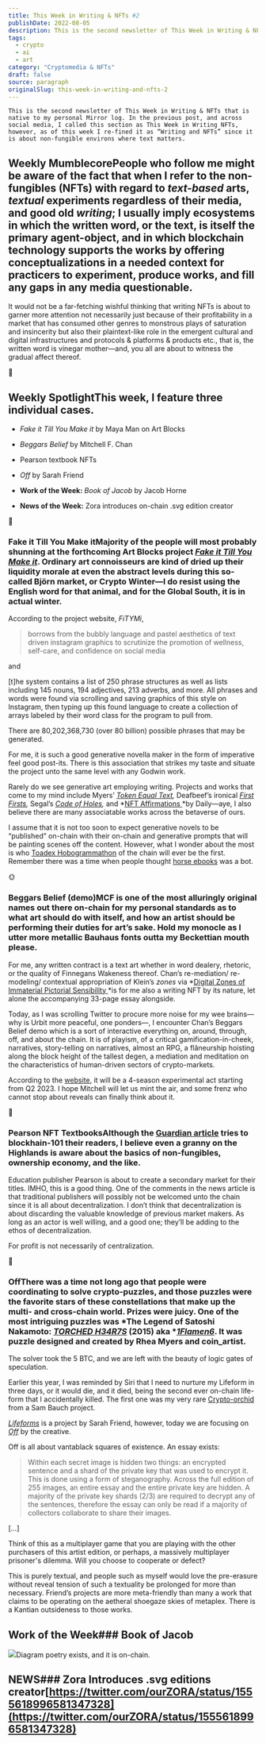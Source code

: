 ```yaml
---
title: This Week in Writing & NFTs #2
publishDate: 2022-08-05
description: This is the second newsletter of This Week in Writing & NFTs that is native to my personal Mirror log. In the previous post, and across social media,......
tags:
  - crypto
  - ai
  - art
category: "Cryptomedia & NFTs"
draft: false
source: paragraph
originalSlug: this-week-in-writing-and-nfts-2
---
```



`This is the second newsletter of This Week in Writing & NFTs that is native to my personal Mirror log. In the previous post, and across social media, I called this section as This Week in Writing NFTs, however, as of this week I re-fined it as “Writing and NFTs” since it is about non-fungible environs where text matters.`

## Weekly MumblecorePeople who follow me might be aware of the fact that when I refer to the non-fungibles (NFTs) with regard to *text-based* arts, *textual* experiments regardless of their media, and good old *writing*; I usually imply ecosystems in which the **written word**, or the **text**, is itself the primary agent-object, and in which blockchain technology supports the works by offering conceptualizations in a needed context for practicers to experiment, produce works, and fill any gaps in any media questionable.

It would not be a far-fetching wishful thinking that writing NFTs is about to garner more attention not necessarily just because of their profitability in a market that has consumed other genres to monstrous plays of saturation and insincerity but also their plaintext-like role in the emergent cultural and digital infrastructures and protocols & platforms & products etc., that is, the written word is vinegar mother—and, you all are about to witness the gradual affect thereof.

🐸

## Weekly SpotlightThis week, I feature three individual cases.

- *Fake it Till You Make it* by Maya Man on Art Blocks

- *Beggars Belief* by Mitchell F. Chan

- Pearson textbook NFTs

- *Off* by Sarah Friend

- **Work of the Week:** *Book of Jacob* by Jacob Horne

- **News of the Week:** Zora introduces on-chain .svg edition creator

🦍

### Fake it Till You Make itMajority of the people will most probably shunning at the forthcoming Art Blocks project [*Fake it Till You Make it*](https://fakeittillyoumakeit.lol/). Ordinary art connoisseurs are kind of dried up their liquidity morale at even the abstract levels during this so-called Björn market, or Crypto Winter—I do resist using the English word for that animal, and for the Global South, it is in actual winter.

According to the project website, *FiTYMi*,

> borrows from the bubbly language and pastel aesthetics of text driven instagram graphics to scrutinize the promotion of wellness, self-care, and confidence on social media

and

[t]he system contains a list of 250 phrase structures as well as lists including 145 nouns, 194 adjectives, 213 adverbs, and more. All phrases and words were found via scrolling and saving graphics of this style on Instagram, then typing up this found language to create a collection of arrays labeled by their word class for the program to pull from.

There are 80,202,368,730 (over 80 billion) possible phrases that may be generated.

For me, it is such a good generative novella maker in the form of imperative feel good post-its. There is this association that strikes my taste and situate the project unto the same level with any Godwin work.

Rarely do we see generative art employing writing. Projects and works that come to my mind include Myers’ [*Token Equal Text*](https://rhea.art/tokens-equal-text)*,* Deafbeef’s ironical [*First Firsts*](https://www.deafbeef.com/first.htm)*,* Segal’s [*Code of Holes*](https://www.folia.app/works/11)*,* and *[NFT Affirmations ](https://nftaffirmations.io/)*by Daily—aye, I also believe there are many associatable works across the betaverse of ours.

I assume that it is not too soon to expect generative novels to be “published” on-chain with their on-chain and generative prompts that will be painting scenes off the content. However, what I wonder about the most is who [Toadex Hobogrammathon](https://ubu-mirror.ch/ubu/toadex_name.html) of the chain will ever be the first. Remember there was a time when people thought [horse ebooks](https://en.wikipedia.org/wiki/Horse_ebooks) was a bot.

🌞

### Beggars Belief (demo)MCF is one of the most alluringly original names out there on-chain for my personal standards as to what art should do with itself, and how an artist should be performing their duties for art’s sake. Hold my monocle as I utter more metallic Bauhaus fonts outta my Beckettian mouth please.

For me, any written contract is a text art whether in word dealery, rhetoric, or the quality of Finnegans Wakeness thereof. Chan’s re-mediation/ re-modeling/ contextual appropriation of Klein’s *zones* via *[Digital Zones of Immaterial Pictorial Sensibility ](https://chan.gallery/ikb/)*is for me also a writing NFT by its nature, let alone the accompanying 33-page essay alongside.

Today, as I was scrolling Twitter to procure more noise for my wee brains—why is Urbit more peaceful, one ponders—, I encounter Chan’s Beggars Belief demo which is a sort of interactive everything on, around, through, off, and about the chain. It is of playism, of a critical gamification-in-cheek, narratives, story-telling on narratives, almost an RPG, a flâneurship hoisting along the block height of the tallest degen, a mediation and meditation on the characteristics of human-driven sectors of crypto-markets.

According to the [website](https://chan.gallery/beggarsbelief/), it will be a 4-season experimental act starting from Q2 2023. I hope Mitchell will let us mint the air, and some frenz who cannot stop about reveals can finally think about it.

🌊

### Pearson NFT TextbooksAlthough the [Guardian article](https://www.theguardian.com/books/2022/aug/02/pearson-plans-to-sell-its-textbooks-as-nfts) tries to blockhain-101 their readers, I believe even a granny on the Highlands is aware about the basics of non-fungibles, ownership economy, and the like.

Education publisher Pearson is about to create a secondary market for their titles. IMHO, this is a good thing. One of the comments in the news article is that traditional publishers will possibly not be welcomed unto the chain since it is all about decentralization. I don’t think that decentralization is about discarding the valuable knowledge of previous market makers. As long as an actor is well willing, and a good one; they’ll be adding to the ethos of decentralization.

For profit is not necessarily of centralization.

🌴

### OffThere was a time not long ago that people were coordinating to solve crypto-puzzles, and those puzzles were the favorite stars of these constellations that make up the multi- and cross-chain world. Prizes were juicy. One of the most intriguing puzzles was *The Legend of Satoshi Nakamoto: *[*TORCHED H34R7S*](https://opensea.io/assets/ethereum/0xe55c8732de80cb474c756440082270e3b2ac7af7/2)* (2015) aka *[*1Flamen6*](https://www.blockchain.com/btc/address/1FLAMEN6rq2BqMnkUmsJBqCGWdwgVKcegd). It was puzzle designed and created by Rhea Myers and coin_artist.

The solver took the 5 BTC, and we are left with the beauty of logic gates of speculation.

Earlier this year, I was reminded by Siri that I need to nurture my Lifeform in three days, or it would die, and it died, being the second ever on-chain life-form that I accidentally killed. The first one was my very rare [Crypto-orchid](https://cryptorchids.io/) from a Sam Bauch project.

[*Lifeforms*](https://lifeforms.supply/about) is a project by Sarah Friend, however, today we are focusing on [*Off*](https://off.supply/) by the creative.

Off is all about vantablack squares of existence. An essay exists:

> Within each secret image is hidden two things: an encrypted sentence and a shard of the private key that was used to encrypt it. This is done using a form of steganography. Across the full edition of 255 images, an entire essay and the entire private key are hidden. A majority of the private key shards (2/3) are required to decrypt any of the sentences, therefore the essay can only be read if a majority of collectors collaborate to share their images.

[…]

Think of this as a multiplayer game that you are playing with the other purchasers of this artist edition, or perhaps, a massively multiplayer prisoner's dilemma. Will you choose to cooperate or defect?

This is purely textual, and people such as myself would love the pre-erasure without reveal tension of such a textuality be prolonged for more than necessary. Friend’s projects are more meta-friendly than many a work that claims to be operating on the aetheral shoegaze skies of metaplex. There is a Kantian outsideness to those works.

## Work of the Week### Book of Jacob<NFTEmbed url="https://zora.co/collections/0x2101D8e8F9b5750Ff81c49455F51d5773c3f0422/2" />

![](https://storage.googleapis.com/papyrus_images/0a5b491b460a4619c9102c7a6fdf9316.png)Diagram poetry exists, and it is on-chain.

## NEWS### Zora Introduces .svg editions creator[https://twitter.com/ourZORA/status/1555618996581347328](https://twitter.com/ourZORA/status/1555618996581347328)